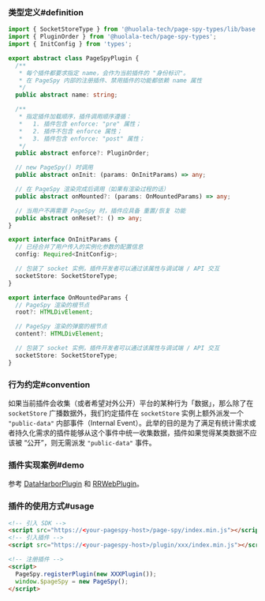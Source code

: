 


### 类型定义#definition

```ts
import { SocketStoreType } from '@huolala-tech/page-spy-types/lib/base';
import { PluginOrder } from '@huolala-tech/page-spy-types';
import { InitConfig } from 'types';

export abstract class PageSpyPlugin {
  /**
   * 每个插件都要求指定 name，会作为当前插件的 "身份标识"。
   * 在 PageSpy 内部的注册插件、禁用插件的功能都依赖 name 属性
   */
  public abstract name: string;

  /**
   * 指定插件加载顺序，插件调用顺序遵循：
   *   1. 插件包含 enforce: "pre" 属性；
   *   2. 插件不包含 enforce 属性；
   *   3. 插件包含 enforce: "post" 属性；
   */
  public abstract enforce?: PluginOrder;

  // new PageSpy() 时调用
  public abstract onInit: (params: OnInitParams) => any;

  // 在 PageSpy 渲染完成后调用（如果有渲染过程的话）
  public abstract onMounted?: (params: OnMountedParams) => any;

  // 当用户不再需要 PageSpy 时，插件应具备 重置/恢复 功能
  public abstract onReset?: () => any;
}

export interface OnInitParams {
  // 已经合并了用户传入的实例化参数的配置信息
  config: Required<InitConfig>;

  // 包装了 socket 实例，插件开发者可以通过该属性与调试端 / API 交互
  socketStore: SocketStoreType;
}

export interface OnMountedParams {
  // PageSpy 渲染的根节点
  root?: HTMLDivElement;

  // PageSpy 渲染的弹窗的根节点
  content?: HTMLDivElement;

  // 包装了 socket 实例，插件开发者可以通过该属性与调试端 / API 交互
  socketStore: SocketStoreType;
}
```

### 行为约定#convention

如果当前插件会收集（或者希望对外公开）平台的某种行为「数据」，那么除了在 `socketStore` 广播数据外，我们约定插件在 `socketStore` 实例上额外派发一个 `"public-data"` 内部事件（Internal Event）。此举的目的是为了满足有统计需求或者持久化需求的插件能够从这个事件中统一收集数据，插件如果觉得某类数据不应该被 “公开”，则无需派发 `"public-data"` 事件。

### 插件实现案例#demo

参考 [DataHarborPlugin]({VITE_PLUGIN_DATA_HARBOR}) 和 [RRWebPlugin]({VITE_PLUGIN_RRWEB})。

### 插件的使用方式#usage

```html
<!-- 引入 SDK -->
<script src="https://<your-pagespy-host>/page-spy/index.min.js"></script>
<!-- 引入插件 -->
<script src="https://<your-pagespy-host>/plugin/xxx/index.min.js"></script>

<!-- 注册插件 -->
<script>
  PageSpy.registerPlugin(new XXXPlugin());
  window.$pageSpy = new PageSpy();
</script>
```